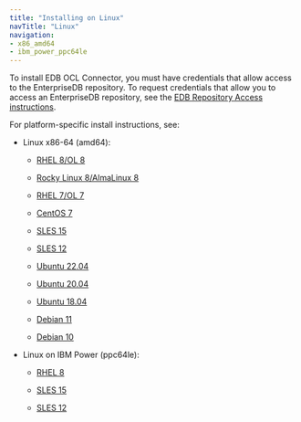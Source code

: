 ```yaml
---
title: "Installing on Linux"
navTitle: "Linux"
navigation:
- x86_amd64
- ibm_power_ppc64le
---
```


To install EDB OCL Connector, you must have credentials that allow access to the EnterpriseDB repository. To request credentials that allow you to access an EnterpriseDB repository, see the [EDB Repository Access instructions](https://www.enterprisedb.com/repository-access-request).

For platform-specific install instructions, see:

- Linux x86-64 (amd64):
  - [RHEL 8/OL 8](x86_amd64/ocl_connector14_rhel8_x86)

  - [Rocky Linux 8/AlmaLinux 8](x86_amd64/ocl_connector14_other_linux8_x86)

  - [RHEL 7/OL 7](x86_amd64/ocl_connector14_rhel7_x86)
  - [CentOS 7](x86_amd64/ocl_connector14_centos7_x86)
  - [SLES 15](x86_amd64/ocl_connector14_sles15_x86)
  - [SLES 12](x86_amd64/ocl_connector14_sles12_x86)
  - [Ubuntu 22.04](x86_amd64/ocl_connector14_ubuntu22_x86)
  - [Ubuntu 20.04](x86_amd64/ocl_connector14_ubuntu20_x86)
  - [Ubuntu 18.04](x86_amd64/ocl_connector14_ubuntu18_x86)
  - [Debian 11](x86_amd64/ocl_connector14_deb11_x86)
  - [Debian 10](x86_amd64/ocl_connector14_deb10_x86)

- Linux on IBM Power (ppc64le):
  - [RHEL 8](ibm_power_ppc64le/ocl_connector14_rhel8_ppcle)

  - [SLES 15](ibm_power_ppc64le/ocl_connector14_sles15_ppcle)
  - [SLES 12](ibm_power_ppc64le/ocl_connector14_sles12_ppcle)
